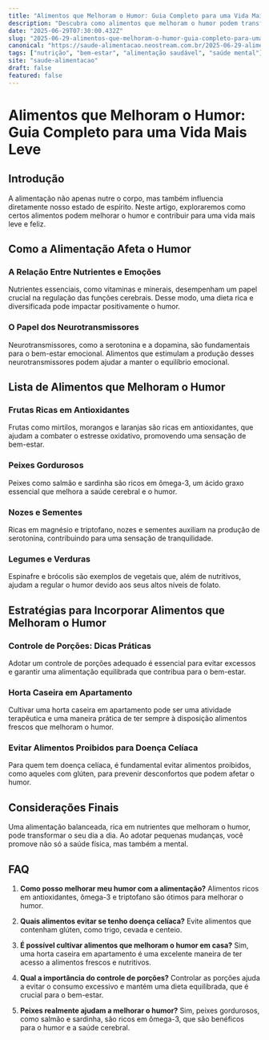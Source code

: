 ```yaml
---
title: "Alimentos que Melhoram o Humor: Guia Completo para uma Vida Mais Leve"
description: "Descubra como alimentos que melhoram o humor podem transformar seu dia a dia. Confira dicas, dados e estratégias para uma dieta equilibrada."
date: "2025-06-29T07:30:00.432Z"
slug: "2025-06-29-alimentos-que-melhoram-o-humor-guia-completo-para-uma-vida-mais-leve"
canonical: "https://saude-alimentacao.neostream.com.br/2025-06-29-alimentos-que-melhoram-o-humor-guia-completo-para-uma-vida-mais-leve"
tags: ["nutrição", "bem-estar", "alimentação saudável", "saúde mental"]
site: "saude-alimentacao"
draft: false
featured: false
---
```


# Alimentos que Melhoram o Humor: Guia Completo para uma Vida Mais Leve

## Introdução

A alimentação não apenas nutre o corpo, mas também influencia diretamente nosso estado de espírito. Neste artigo, exploraremos como certos alimentos podem melhorar o humor e contribuir para uma vida mais leve e feliz.

## Como a Alimentação Afeta o Humor

### A Relação Entre Nutrientes e Emoções

Nutrientes essenciais, como vitaminas e minerais, desempenham um papel crucial na regulação das funções cerebrais. Desse modo, uma dieta rica e diversificada pode impactar positivamente o humor.

### O Papel dos Neurotransmissores

Neurotransmissores, como a serotonina e a dopamina, são fundamentais para o bem-estar emocional. Alimentos que estimulam a produção desses neurotransmissores podem ajudar a manter o equilíbrio emocional.

## Lista de Alimentos que Melhoram o Humor

### Frutas Ricas em Antioxidantes

Frutas como mirtilos, morangos e laranjas são ricas em antioxidantes, que ajudam a combater o estresse oxidativo, promovendo uma sensação de bem-estar.

### Peixes Gordurosos

Peixes como salmão e sardinha são ricos em ômega-3, um ácido graxo essencial que melhora a saúde cerebral e o humor.

### Nozes e Sementes

Ricas em magnésio e triptofano, nozes e sementes auxiliam na produção de serotonina, contribuindo para uma sensação de tranquilidade.

### Legumes e Verduras

Espinafre e brócolis são exemplos de vegetais que, além de nutritivos, ajudam a regular o humor devido aos seus altos níveis de folato.

## Estratégias para Incorporar Alimentos que Melhoram o Humor

### Controle de Porções: Dicas Práticas

Adotar um controle de porções adequado é essencial para evitar excessos e garantir uma alimentação equilibrada que contribua para o bem-estar.

### Horta Caseira em Apartamento

Cultivar uma horta caseira em apartamento pode ser uma atividade terapêutica e uma maneira prática de ter sempre à disposição alimentos frescos que melhoram o humor.

### Evitar Alimentos Proibidos para Doença Celíaca

Para quem tem doença celíaca, é fundamental evitar alimentos proibidos, como aqueles com glúten, para prevenir desconfortos que podem afetar o humor.

## Considerações Finais

Uma alimentação balanceada, rica em nutrientes que melhoram o humor, pode transformar o seu dia a dia. Ao adotar pequenas mudanças, você promove não só a saúde física, mas também a mental.

## FAQ

1. **Como posso melhorar meu humor com a alimentação?**
   Alimentos ricos em antioxidantes, ômega-3 e triptofano são ótimos para melhorar o humor.

2. **Quais alimentos evitar se tenho doença celíaca?**
   Evite alimentos que contenham glúten, como trigo, cevada e centeio.

3. **É possível cultivar alimentos que melhoram o humor em casa?**
   Sim, uma horta caseira em apartamento é uma excelente maneira de ter acesso a alimentos frescos e nutritivos.

4. **Qual a importância do controle de porções?**
   Controlar as porções ajuda a evitar o consumo excessivo e mantém uma dieta equilibrada, que é crucial para o bem-estar.

5. **Peixes realmente ajudam a melhorar o humor?**
   Sim, peixes gordurosos, como salmão e sardinha, são ricos em ômega-3, que são benéficos para o humor e a saúde cerebral.